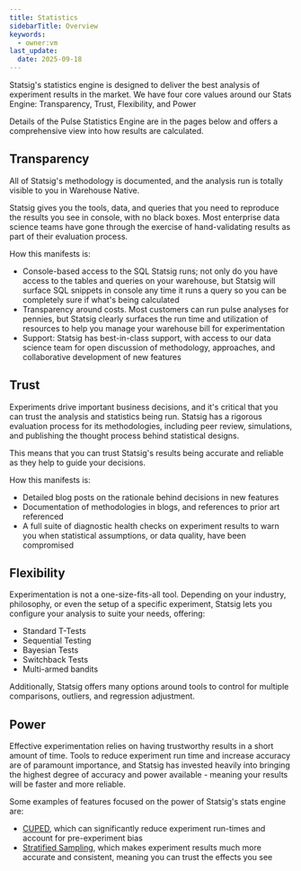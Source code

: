 ```yaml
---
title: Statistics
sidebarTitle: Overview
keywords:
  - owner:vm
last_update:
  date: 2025-09-18
---
```


Statsig's statistics engine is designed to deliver the best analysis of experiment results in the market. We have four core values around our Stats Engine: Transparency, Trust, Flexibility, and Power

Details of the Pulse Statistics Engine are in the pages below and offers a comprehensive view into how results are calculated.

## Transparency

All of Statsig's methodology is documented, and the analysis run is totally visible to you in Warehouse Native.

Statsig gives you the tools, data, and queries that you need to reproduce the results you see in console, with no black boxes. Most enterprise data science teams have gone through the exercise of hand-validating results as part of their evaluation process.

How this manifests is:

- Console-based access to the SQL Statsig runs; not only do you have access to the tables and queries on your warehouse, but Statsig will surface SQL snippets in console any time it runs a query so you can be completely sure if what's being calculated
- Transparency around costs. Most customers can run pulse analyses for pennies, but Statsig clearly surfaces the run time and utilization of resources to help you manage your warehouse bill for experimentation
- Support: Statsig has best-in-class support, with access to our data science team for open discussion of methodology, approaches, and collaborative development of new features

## Trust

Experiments drive important business decisions, and it's critical that you can trust the analysis and statistics being run. Statsig has a rigorous evaluation process for its methodologies, including peer review, simulations, and publishing the thought process behind statistical designs.

This means that you can trust Statsig's results being accurate and reliable as they help to guide your decisions.

How this manifests is:

- Detailed blog posts on the rationale behind decisions in new features
- Documentation of methodologies in blogs, and references to prior art referenced
- A full suite of diagnostic health checks on experiment results to warn you when statistical assumptions, or data quality, have been compromised

## Flexibility

Experimentation is not a one-size-fits-all tool. Depending on your industry, philosophy, or even the setup of a specific experiment, Statsig lets you configure your analysis to suite your needs, offering:

- Standard T-Tests
- Sequential Testing
- Bayesian Tests
- Switchback Tests
- Multi-armed bandits

Additionally, Statsig offers many options around tools to control for multiple comparisons, outliers, and regression adjustment.

## Power

Effective experimentation relies on having trustworthy results in a short amount of time. Tools to reduce experiment run time and increase accuracy are of paramount importance, and Statsig has invested heavily into bringing the highest degree of accuracy and power available - meaning your results will be faster and more reliable.

Some examples of features focused on the power of Statsig's stats engine are:

- [CUPED](https://www.statsig.com/blog/cuped), which can significantly reduce experiment run-times and account for pre-experiment bias
- [Stratified Sampling](/experiments-plus/stratified-sampling), which makes experiment results much more accurate and consistent, meaning you can trust the effects you see
